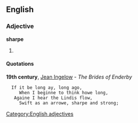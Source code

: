 ==English==

===Adjective===
'''sharpe'''

# {{obsolete spelling of|sharp}}

====Quotations====
'''19th century''', [[w:Jean Ingelow|Jean Ingelow]] - ''The Brides of Enderby''
   If it be long ay, long ago,
      When I beginne to think howe long,
    Againe I hear the Lindis flow,
      Swift as an arrowe, sharpe and strong;
[[Category:English adjectives]]